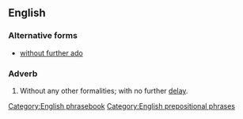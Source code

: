 ==English==

===Alternative forms===
* [[without further ado]]

===Adverb===
{{head|en|adverb|head=[[with]] [[no]] [[further]] [[ado]]}}

# {{idiomatic}} Without any other formalities; with no further [[delay]].

[[Category:English phrasebook]]
[[Category:English prepositional phrases]]